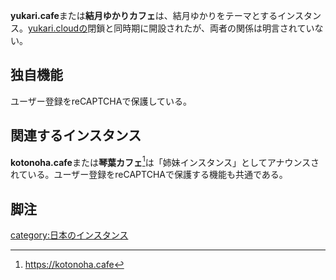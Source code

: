 {{小文字}}
{{Infobox instance
| Name          = {{Ruby|'''結月ゆかりカフェ'''|ゆづきゆかりカフェ}}
<!-- | Image         = [[ファイル:Mastodon_logo.png|120px|Mastodon]] -->
| Domain        = https://yukari.cafe
| Admin         = Y.Yamashiro
<!-- | Moderator     = モデレーター, モデレーター, モデレーター -->
| Country       = 日本
| Start         = 2018年3月14日<ref>https://yukari.cafe/@shukukei/99677511765685147</ref>
<!-- | Kifu          = 寄付URL -->
<!-- | SourceCode    = https://github.com/tootsuite/mastodon -->
<!-- | Alias         = 愛称, 愛称, 愛称 -->
}}'''yukari.cafe'''または'''結月ゆかりカフェ'''は、結月ゆかりをテーマとするインスタンス。[[yukari.cloud]]の閉鎖と同時期に開設されたが、両者の関係は明言されていない。

==独自機能==
ユーザー登録をreCAPTCHAで保護している。

==関連するインスタンス==
'''kotonoha.cafe'''または'''琴葉カフェ'''<ref>https://kotonoha.cafe</ref>は「姉妹インスタンス」としてアナウンスされている。ユーザー登録をreCAPTCHAで保護する機能も共通である。

==脚注==
<references />

[[category:日本のインスタンス]]
{{DEFAULTSORT:yukaricafe}}
